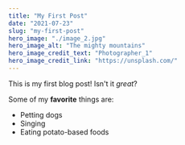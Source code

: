 ```yaml
---
title: "My First Post"
date: "2021-07-23"
slug: "my-first-post"
hero_image: "./image_2.jpg"
hero_image_alt: "The mighty mountains"
hero_image_credit_text: "Photographer_1"
hero_image_credit_link: "https://unsplash.com/"
---
```


This is my first blog post! Isn't it *great*?

Some of my **favorite** things are:

* Petting dogs
* Singing
* Eating potato-based foods